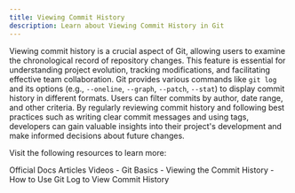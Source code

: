 ```yaml
---
title: Viewing Commit History
description: Learn about Viewing Commit History in Git
---
```



Viewing commit history is a crucial aspect of Git, allowing users to examine the chronological record of repository changes. This feature is essential for understanding project evolution, tracking modifications, and facilitating effective team collaboration. Git provides various commands like `git log` and its options (e.g., `--oneline`, `--graph`, `--patch`, `--stat`) to display commit history in different formats. Users can filter commits by author, date range, and other criteria. By regularly reviewing commit history and following best practices such as writing clear commit messages and using tags, developers can gain valuable insights into their project's development and make informed decisions about future changes.


Visit the following resources to learn more:

<Tabs defaultValue="official">
<TabsList>
<TabsTrigger value="official">Official Docs</TabsTrigger>
<TabsTrigger value="article">Articles</TabsTrigger>
<TabsTrigger value="video">Videos</TabsTrigger>
</TabsList>

<TabsContent value="official">
- <Link href="https://git-scm.com/book/en/v2/Git-Basics-Viewing-the-Commit-History">Git Basics - Viewing the Commit History</Link>
</TabsContent>
<TabsContent value="article">
- <Link href="https://www.freecodecamp.org/news/git-log-command/">How to Use Git Log to View Commit History</Link>
</TabsContent>
</Tabs>
